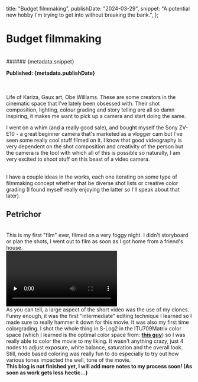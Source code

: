 title: "Budget filmmaking",
publishDate: "2024-03-29",
snippet:
"A potential new hobby I'm trying to get into without breaking the bank.",
};

# Budget filmmaking

<br />
###### {metadata.snippet}

<b>Published: {metadata.publishDate}</b>

<br />

<br />
Life of Kariza, Gaux art, Obe Williams.  These are some creators in the cinematic space that I've lately been obsessed with.  Their shot composition, lighting, colour grading and story telling are all so damn inspiring, it makes me want to pick up a camera and start doing the same.
<br/>

I went on a whim (and a really good sale), and bought myself the Sony ZV-E10 - a great beginner camera that's marketed as a vlogger cam but I've seen some really cool stuff filmed on it.  I know that good videography is very dependent on the shot composition and creativity of the person but the camera is the tool with which all of this is possible so naturally, I am very excited to shoot stuff on this beast of a video camera. 

<br/>
I have a couple ideas in the works, each one iterating on some type of filmmaking concept whether that be diverse shot lists or creative color grading (I found myself really enjoying the latter so I'll speak about that later).  
<br/>

## Petrichor
<br/>
This is my first "film" ever, filmed on a very foggy night. I didn't storyboard or plan the shots, I went out to film as soon as I got home from a friend's house.  
<br/>
<video className="w-1/2 h-32 rounded-md" controls preload="none">
      <source src="/PETRICHOR_GRADE_V4.mp4" type="video/mp4" />
      <track
        srcLang="en"
        label="English"
      />
      Your browser does not support the video tag.
    </video>
    <br/>
    As you can tell, a large aspect of the short video was the use of my clones. Funny enough, it was the first "intermediate" editing technique I learned so I made sure to really hammer it down for this movie.  It was also my first time colorgrading.  I shot the whole thing in S-Log2 in the ITU709Matrix color space (which I learned is the optimal color space from: <a target="_blank" href="https://www.youtube.com/watch?v=O09W5xvIG14&t=191s&pp=ygUUc29ueSB6di1lMTAgd29ya2Zsb3c%3D"><b>this guy</b></a>) so I was really able to color the movie to my liking.  It wasn't anything crazy, just 4 nodes to adjust exposure, white balance, saturation and the overall look.  Still, node based coloring was really fun to do especially to try out how various tones impacted the well, tone of the movie. 
    <br/>
<b>This blog is not finished yet, I will add more notes to my process soon! (As soon as work gets less hectic...) </b>
<br/>

